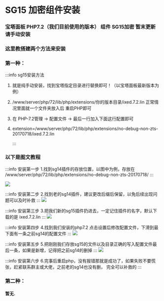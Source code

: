 #  SG15 加密组件安装

###  宝塔面板 PHP7.2（我们目前使用的版本） 组件 SG15加密 暂末更新 请手动安装

###  这里教搭建两个方法来安装

### 第一种：

:::info sg15安装方法

1. 就是纯手动安装，找到宝塔指定目录进行替换即可！（以宝塔面板最新版本为例）

2. /www/server/php/72/lib/php/extensions/你的版本目录/ixed.7.2.lin 正常情况里面就一个文件夹放入后 重启PHP即可

3. 在 PHP-7.2管理 -> 配置文件 -> 最后一行加入下面这行配置即可

4. extension=/www/server/php/72/lib/php/extensions/no-debug-non-zts-20170718/ixed.7.2.lin

   :::

### 以下是图文教程
:::info 安装第一步
1.找到sg14插件的存放位置，以图中为例，存放在
 /www/server/php/72/lib/php/extensions/no-debug-non-zts-20170718/
  :::

<a target="_blank" rel="noopener noreferrer">
<img  src="/img/question/sg-01.jpg"   /> </a>

:::info 安装第二步
2.找到老的sg14插件，建议更改后缀后保留，以免后续出现问题可以及时补救
 :::
<a target="_blank" rel="noopener noreferrer">
<img  src="/img/question/sg-02.jpg"   /> </a>

:::info 安装第三步
3.把我们新的sg15插件扔进去，一定记住插件的名字，默认下载的是 ixed.7.2.lin
 :::
<a target="_blank" rel="noopener noreferrer">
<img  src="/img/question/sg-03.jpg"   /> </a>

:::info 安装第四步
4.找到我们安装的php7.2 点击设置后修改配置文件，下滑到最下面有一条之前sg14的配置文件
 :::
<a target="_blank" rel="noopener noreferrer">
<img  src="/img/question/sg-04.jpg"   /> </a>

:::info 安装第五步
5.把刚刚我们存放sg15的文件以及目录正确的写入配置文件最后一条，如果是新增，记得把之前sg14的删掉
:::
<a target="_blank" rel="noopener noreferrer">
<img  src="/img/question/sg-05.png"   /> </a>

:::info 安装第六步
6.完事后重启php，没有报错那就是成功了，如果失败不要慌张，赶紧联系群主或大佬，之前老的sg14也没有删， 完全可以补救的
 :::
### 第二种：
#### 暂无.



